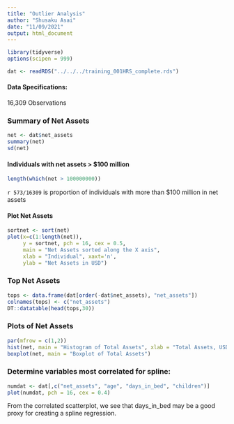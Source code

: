 ```yaml
---
title: "Outlier Analysis"
author: "Shusaku Asai"
date: "11/09/2021"
output: html_document
---
```


```r
library(tidyverse)
options(scipen = 999)
```

```r
dat <- readRDS("../../../training_001HRS_complete.rds")
```

#### Data Specifications:   
16,309 Observations

### Summary of Net Assets   

```r
net <- dat$net_assets
summary(net)
sd(net)
```

  

#### Individuals with net assets > $100 million
```r
length(which(net > 100000000))
```
`r 573/16309` is proportion of individuals with more than $100 million in net assets  


#### Plot Net Assets  

```r
sortnet <- sort(net)
plot(x=c(1:length(net)),
     y = sortnet, pch = 16, cex = 0.5, 
     main = "Net Assets sorted along the X axis", 
     xlab = "Individual", xaxt='n',
     ylab = "Net Assets in USD")
```





### Top Net Assets   
```r
tops <- data.frame(dat[order(-dat$net_assets), "net_assets"])
colnames(tops) <- c("net_assets")
DT::datatable(head(tops,30))
```




### Plots of Net Assets   
  
```r
par(mfrow = c(1,2))
hist(net, main = "Histogram of Total Assets", xlab = "Total Assets, USD")
boxplot(net, main = "Boxplot of Total Assets")
```



### Determine variables most correlated for spline:  
```r
numdat <- dat[,c("net_assets", "age", "days_in_bed", "children")]
plot(numdat, pch = 16, cex = 0.4)
```

From the correlated scatterplot, we see that days_in_bed may be a good proxy for creating a spline regression.  


